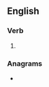 ==English==

===Verb===
{{head|en|verb form}}

# {{en-past of|outbox}}

===Anagrams===
* {{anagrams|en|a=bdeootux|boxed out}}